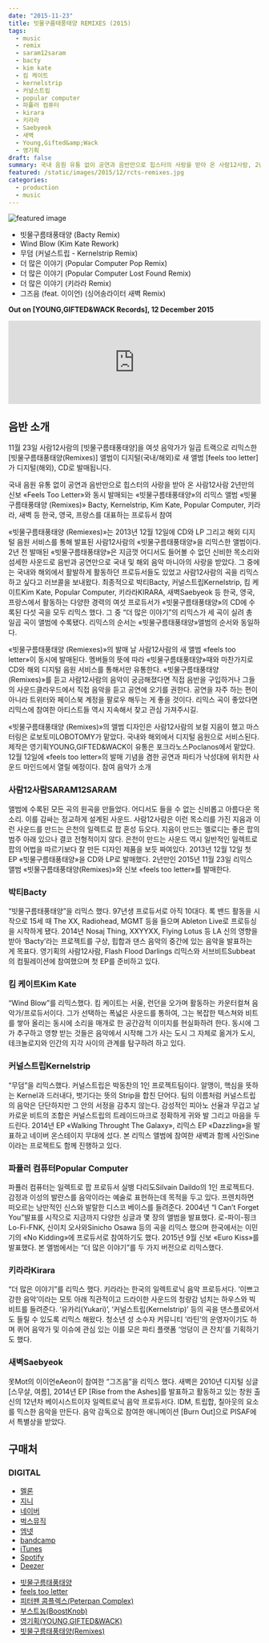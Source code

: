 ```yaml
---
date: "2015-11-23"
title: 빗물구름태풍태양 REMIXES (2015)
tags:
  - music
  - remix
  - saram12saram
  - bacty
  - kim kate
  - 킴 케이트
  - kernelstrip
  - 커널스트립
  - popular computer
  - 파퓰러 컴퓨터
  - kirara
  - 키라라
  - Saebyeok
  - 새벽
  - Young,Gifted&amp;Wack
  - 영기획
draft: false
summary: 국내 음원 유통 없이 공연과 음반만으로 힙스터의 사랑을 받아 온 사람12사람, 2년만의 신보&#60;Feels Too Letter&#62;와 동시 발매되는 &#60;빗물구름태풍태양&#62;의 리믹스 앨범 &#60;빗물구름태풍태양 (Remixes)&#62;, Bacty, Kernelstrip, Kim Kate, Popular Computer, 키라라, 새벽 등 한국, 영국, 프랑스를 대표하는 프로듀서 참여
featured: /static/images/2015/12/rcts-remixes.jpg
categories:
  - production
  - music
---
```


![featured image](/static/images/2015/12/rcts-remixes.jpg)

- 빗물구름태풍태양 (Bacty Remix)
- Wind Blow (Kim Kate Rework)
- 무덤 (커널스트립 - Kernelstrip Remix)
- 더 많은 이야기 (Popular Computer Pop Remix)
- 더 많은 이야기 (Popular Computer Lost Found Remix)
- 더 많은 이야기 (키라라 Remix)
- 그즈음 (feat. 이이언) (싱어송라이터 새벽 Remix)

**Out on [YOUNG,GIFTED&amp;WACK Records], 12 December 2015**

<div className="container flex justify-center">
  <iframe
    width="100%"
    height="166"
    scrolling="no"
    frameborder="no"
    allow="autoplay"
    src="https://w.soundcloud.com/player/?url=https%3A//api.soundcloud.com/tracks/233458601&color=%239a0707&auto_play=false&hide_related=false&show_comments=true&show_user=true&show_reposts=false&show_teaser=true"
  ></iframe>
</div>

## 음반 소개

11월 23일 사람12사람의 [빗물구름태풍태양]을 여섯 음악가가 일곱 트랙으로 리믹스한 [빗물구름태풍태양(Remixes)] 앨범이 디지털(국내/해외)로 새 앨범 [feels too letter]가 디지털(해외), CD로 발매됩니다.

국내 음원 유통 없이 공연과 음반만으로 힙스터의 사랑을 받아 온 사람12사람
2년만의 신보 «Feels Too Letter»와 동시 발매되는 «빗물구름태풍태양»의 리믹스 앨범 «빗물구름태풍태양 (Remixes)»
Bacty, Kernelstrip, Kim Kate, Popular Computer, 키라라, 새벽 등 한국, 영국, 프랑스를 대표하는 프로듀서 참여

«빗물구름태풍태양 (Remiexes)»는 2013년 12월 12일에 CD와 LP 그리고 해외 디지털 음원 서비스를 통해 발표된 사람12사람의 «빗물구름태풍태양»을 리믹스한 앨범이다. 2년 전 발매된 «빗물구름태풍태양»은 지금껏 어디서도 들어볼 수 없던 신비한 목소리와 섬세한 사운드로 음반과 공연만으로 국내 및 해외 음악 마니아의 사랑을 받았다. 그 중에는 국내와 해외에서 활발하게 활동하던 프로듀서들도 있었고 사람12사람의 곡을 리믹스하고 싶다고 러브콜을 보내왔다. 최종적으로 박티Bacty, 커널스트립Kernelstrip, 킴 케이트Kim Kate, Popular Computer, 키라라KIRARA, 새벽Saebyeok 등 한국, 영국, 프랑스에서 활동하는 다양한 경력의 여섯 프로듀서가 «빗물구름태풍태양»의 CD에 수록된 다섯 곡을 모두 리믹스 했다. 그 중 “더 많은 이야기”의 리믹스가 세 곡이 실려 총 일곱 곡이 앨범에 수록됐다. 리믹스의 순서는 «빗물구름태풍태양»앨범의 순서와 동일하다.

«빗물구름태풍태양 (Remiexes)»의 발매 날 사람12사람의 새 앨범 «feels too letter»이 동시에 발매된다. 멤버들의 뜻에 따라 «빗물구름태풍태양»때와 마찬가지로 CD와 해외 디지털 음원 서비스를 통해서만 유통한다. «빗물구름태풍태양 (Remixes)»를 듣고 사람12사람의 음악이 궁금해졌다면 직접 음반을 구입하거나 그들의 사운드클라우드에서 직접 음악을 듣고 공연에 오기를 권한다. 공연을 자주 하는 편이 아니라 트위터와 페이스북 계정을 팔로우 해두는 게 좋을 것이다. 리믹스 곡이 좋았다면 리믹스에 참여한 아티스트들 역시 지속해서 찾고 관심 가져주시길.

«빗물구름태풍태양 (Remixes)»의 앨범 디자인은 사람12사람의 보컬 지음이 했고 마스터링은 로보토미LOBOTOMY가 맡았다. 국내와 해외에서 디지털 음원으로 서비스된다. 제작은 영기획YOUNG,GIFTED&amp;WACK이 유통은 포크라노스Poclanos에서 맡았다. 12월 12일에 «feels too letter»의 발매 기념을 겸한 공연과 파티가 낙성대에 위치한 사운드 마인드에서 열릴 예정이다.
참여 음악가 소개

### 사람12사람SARAM12SARAM

앨범에 수록된 모든 곡의 원곡을 만들었다. 어디서도 들을 수 없는 신비롭고 아름다운 목소리. 이를 감싸는 정교하게 설계된 사운드. 사람12사람은 이런 목소리를 가진 지음과 이런 사운드를 만드는 은천의 일렉트로 팝 혼성 듀오다. 지음이 만드는 멜로디는 좋은 팝의 범주 아래 있으나 결코 전형적이지 않다. 은천이 만드는 사운드 역시 일반적인 일렉트로 팝의 어법을 따르기보다 잘 만든 디자인 제품을 보듯 짜여있다. 2013년 12월 12일 첫 EP «빗물구름태풍태양»을 CD와 LP로 발매했다. 2년만인 2015년 11월 23일 리믹스 앨범 «빗물구름태풍태양(Remixes)»와 신보 «feels too letter»를 발매한다.

### 박티Bacty

“빗물구름태풍태양”을 리믹스 했다. 97년생 프로듀서로 아직 10대다. 록 밴드 활동을 시작으로 15세 때 The XX, Radiohead, MGMT 등을 들으며 Ableton Live로 프로듀싱을 시작하게 됐다. 2014년 Nosaj Thing, XXYYXX, Flying Lotus 등 LA 신의 영향을 받아 ‘Bacty’라는 프로젝트를 구상, 힙합과 댄스 음악의 중간에 있는 음악을 발표하는 게 목표다. 영기획의 사람12사람, Flash Flood Darlings 리믹스와 서브비트Subbeat의 컴필레이션에 참여했으며 첫 EP를 준비하고 있다.

### 킴 케이트Kim Kate

“Wind Blow”를 리믹스했다. 킴 케이트는 서울, 런던을 오가며 활동하는 카운터컬쳐 음악가/프로듀서이다. 그가 선택하는 폭넓은 사운드를 통하여, 그는 복잡한 텍스쳐와 비트를 쌓아 올리는 동시에 소리을 매개로 한 공간감적 이미지를 현실화하려 한다. 동시에 그가 추구하고 영향 받는 것들은 음악에서 시작해 그가 사는 도시 그 자체로 옮겨가 도시, 테크놀로지와 인간의 지각 사이의 관계를 탐구하려 하고 있다.

### 커널스트립Kernelstrip

“무덤”을 리믹스했다. 커널스트립은 박동찬의 1인 프로젝트팀이다. 알맹이, 핵심을 뜻하는 Kernel과 드러내다, 벗기다는 뜻의 Strip을 합친 단어다. 팀의 이름처럼 커널스트립의 음악은 단단하지만 그 안의 서정을 감추지 않는다. 감성적인 피아노 선율과 무겁고 날카로운 비트의 조합은 커널스트립의 트레이드마크로 정확하게 귀와 발 그리고 마음을 두드린다. 2014년 EP «Walking Throught The Galaxy», 리믹스 EP «Dazzling»을 발표하고 네이버 온스테이지 무대에 섰다. 본 리믹스 앨범에 참여한 새벽과 함께 사인Sine이라는 프로젝트도 함께 진행하고 있다.

### 파퓰러 컴퓨터Popular Computer

파퓰러 컴퓨터는 일렉트로 팝 프로듀서 실뱅 다리도Silvain Daildo의 1인 프로젝트다. 감정과 이성의 발란스를 음악이라는 예술로 표현하는데 목적을 두고 있다. 프렌치하면 떠오르는 낭만적인 신스와 발랄한 디스코 베이스를 들려준다. 2004년 “I Can’t Forget You”발표를 시작으로 지금까지 다양한 싱글과 몇 장의 앨범을 발표했다. 로-파이-핑크Lo-Fi-FNK, 신이치 오사와Sinicho Osawa 등의 곡을 리믹스 했으며 한국에서는 이민기의 «No Kidding»에 프로듀서로 참여하기도 했다. 2015년 9월 신보 «Euro Kiss»를 발표했다. 본 앨범에서는 “더 많은 이야기”를 두 가지 버전으로 리믹스했다.

### 키라라Kirara

“더 많은 이야기”를 리믹스 했다. 키라라는 한국의 일렉트로닉 음악 프로듀서다. ‘이쁘고 강한 음악’이라는 모토 아래 직관적이고 드라이한 사운드의 청량감 넘치는 하우스와 빅비트를 들려준다. ‘유카리(Yukari)’, ‘커널스트립(Kernelstrip)’ 등의 곡을 댄스플로어서도 들릴 수 있도록 리믹스 해왔다. 청소년 성 소수자 커뮤니티 ‘라틴’의 운영자이기도 하며 퀴어 음악가 및 이슈에 관심 있는 이를 모은 파티 플랫폼 ‘엉덩이 큰 잔치’를 기획하기도 했다.

### 새벽Saebyeok

못Mot의 이이언eAeon이 참여한 “그즈음”을 리믹스 했다. 새벽은 2010년 디지털 싱글 [스무살, 여름], 2014년 EP [Rise from the Ashes]를 발표하고 활동하고 있는 창원 출신의 12년차 베이시스트이자 일렉트로닉 음악 프로듀서다. IDM, 트립합, 칠아웃의 요소를 믹스한 음악을 만든다. 음악 감독으로 참여한 애니메이션 [Burn Out]으로 PISAF에서 특별상을 받았다.

## 구매처

### DIGITAL

<ul class="actions">
  <li>
    <a href="http://www.melon.com/album/detail.htm?albumId=2652196" target="_blank" class="button">
      멜론
    </a>
  </li>
  <li>
    <a
      href="http://www.genie.co.kr/Detail/f_Album_Info.asp?axnm=80747286"
      target="_blank"
      class="button"
    >
      지니
    </a>
  </li>
  <li>
    <a href="http://music.naver.com/album/index.nhn?albumId=599826" target="_blank" class="button">
      네이버
    </a>
  </li>
  <li>
    <a
      href="http://music.bugs.co.kr/album/20009017?wl_ref=list_tr_11"
      target="_blank"
      class="button"
    >
      벅스뮤직
    </a>
  </li>
  <li>
    <a href="http://www.mnet.com/album/511206" target="_blank" class="button">
      엠넷
    </a>
  </li>
  <li>
    <a
      href="https://younggiftedwack.bandcamp.com/album/raindrop-cloud-typhoon-and-the-sun-remixes"
      target="_blank"
      class="button"
    >
      bandcamp
    </a>
  </li>
  <li>
    <a
      href="https://itunes.apple.com/us/album/raindrop-cloud-typhoon-sun/id1061412929"
      target="_blank"
      class="button"
    >
      iTunes
    </a>
  </li>
  <li>
    <a href="https://open.spotify.com/album/5nt2or2ebPMf7MITxmgu1x" target="_blank" class="button">
      Spotify
    </a>
  </li>
  <li>
    <a href="http://www.deezer.com/album/11769390" target="_blank" class="button">
      Deezer
    </a>
  </li>
</ul>

- [빗물구름태풍태양](./2014-01-23-saram12saram-raindrop-cloud-typhoon-and-the-sun-2013-ep-release)
- [feels too letter](../production/2015/12/12/saram12saram-feels-too-letter)
- [피터팬 콤플렉스(Peterpan Complex)](http://peterpancomplex.com)
- [부스트놉(BoostKnob)](https://www.boostknob.com)
- [영기획(YOUNG,GIFTED&amp;WACK)](http://younggiftedwack.com)
- [빗물구름태풍태양(Remixes)](../production/2015/12/12/saram12saram-raindrop-cloud-typhoon-and-the-sun-remixes)

